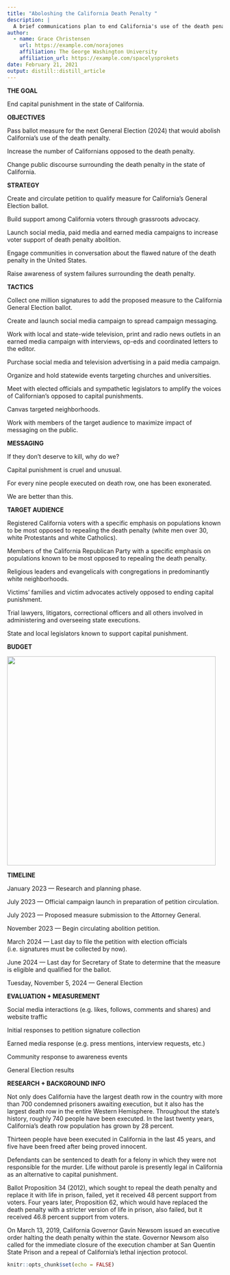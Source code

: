```yaml
---
title: "Aboloshing the California Death Penalty "
description: |
  A brief communications plan to end California's use of the death penalty.
author:
  - name: Grace Christensen 
    url: https://example.com/norajones
    affiliation: The George Washington University
    affiliation_url: https://example.com/spacelysprokets
date: February 21, 2021
output: distill::distill_article
---
```


**THE GOAL**

End capital punishment in the state of California.

**OBJECTIVES**

Pass ballot measure for the next General Election (2024) that would abolish California's use of the death penalty.

Increase the number of Californians opposed to the death penalty.

Change public discourse surrounding the death penalty in the state of California.

**STRATEGY**

Create and circulate petition to qualify measure for California's General Election ballot.

Build support among California voters through grassroots advocacy.

Launch social media, paid media and earned media campaigns to increase voter support of death penalty abolition.

Engage communities in conversation about the flawed nature of the death penalty in the United States.

Raise awareness of system failures surrounding the death penalty.

**TACTICS**

Collect one million signatures to add the proposed measure to the California General Election ballot.

Create and launch social media campaign to spread campaign messaging.

Work with local and state-wide television, print and radio news outlets in an earned media campaign with interviews, op-eds and coordinated letters to the editor.

Purchase social media and television advertising in a paid media campaign.

Organize and hold statewide events targeting churches and universities.

Meet with elected officials and sympathetic legislators to amplify the voices of Californian's opposed to capital punishments.

Canvas targeted neighborhoods.

Work with members of the target audience to maximize impact of messaging on the public.

**MESSAGING**

If they don't deserve to kill, why do we?

Capital punishment is cruel and unusual.

For every nine people executed on death row, one has been exonerated.

We are better than this.

**TARGET AUDIENCE**

Registered California voters with a specific emphasis on populations known to be most opposed to repealing the death penalty (white men over 30, white Protestants and white Catholics).

Members of the California Republican Party with a specific emphasis on populations known to be most opposed to repealing the death penalty.

Religious leaders and evangelicals with congregations in predominantly white neighborhoods.

Victims' families and victim advocates actively opposed to ending capital punishment.

Trial lawyers, litigators, correctional officers and all others involved in administering and overseeing state executions.

State and local legislators known to support capital punishment.

**BUDGET**

![](images/Screen%20Shot%202021-05-03%20at%201.38.56%20PM.png){width="487"}

**TIMELINE**

January 2023 --- Research and planning phase.

July 2023 --- Official campaign launch in preparation of petition circulation.

July 2023 --- Proposed measure submission to the Attorney General.

November 2023 --- Begin circulating abolition petition.

March 2024 --- Last day to file the petition with election officials (i.e. signatures must be collected by now).

June 2024 --- Last day for Secretary of State to determine that the measure is eligible and qualified for the ballot.

Tuesday, November 5, 2024 --- General Election

**EVALUATION + MEASUREMENT**

Social media interactions (e.g. likes, follows, comments and shares) and website traffic

Initial responses to petition signature collection

Earned media response (e.g. press mentions, interview requests, etc.)

Community response to awareness events

General Election results

**RESEARCH + BACKGROUND INFO**

Not only does California have the largest death row in the country with more than 700 condemned prisoners awaiting execution, but it also has the largest death row in the entire Western Hemisphere. Throughout the state's history, roughly 740 people have been executed. In the last twenty years, California's death row population has grown by 28 percent.

Thirteen people have been executed in California in the last 45 years, and five have been freed after being proved innocent.

Defendants can be sentenced to death for a felony in which they were not responsible for the murder. Life without parole is presently legal in California as an alternative to capital punishment.

Ballot Proposition 34 (2012), which sought to repeal the death penalty and replace it with life in prison, failed, yet it received 48 percent support from voters. Four years later, Proposition 62, which would have replaced the death penalty with a stricter version of life in prison, also failed, but it received 46.8 percent support from voters.

On March 13, 2019, California Governor Gavin Newsom issued an executive order halting the death penalty within the state. Governor Newsom also called for the immediate closure of the execution chamber at San Quentin State Prison and a repeal of California's lethal injection protocol.

```r
knitr::opts_chunk$set(echo = FALSE)

```
